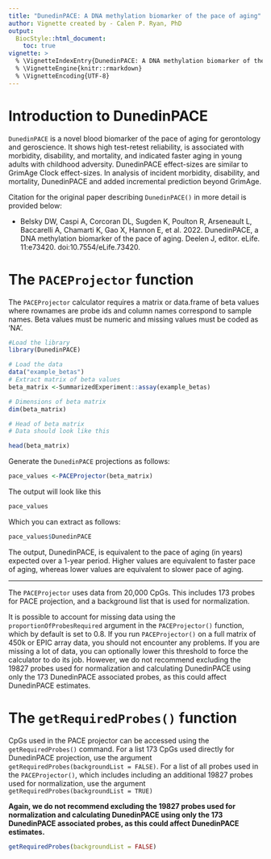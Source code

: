 ```yaml
---
title: "DunedinPACE: A DNA methylation biomarker of the pace of aging"
author: Vignette created by - Calen P. Ryan, PhD
output:
  BiocStyle::html_document:
    toc: true
vignette: >
  % \VignetteIndexEntry{DunedinPACE: A DNA methylation biomarker of the pace of aging}
  % \VignetteEngine{knitr::rmarkdown}
  % \VignetteEncoding{UTF-8}
---
```


# Introduction to DunedinPACE

`DunedinPACE` is a novel blood biomarker of the pace of aging for gerontology and geroscience. It shows high test-retest reliability, is associated with morbidity, disability, and mortality, and indicated faster aging in young adults with childhood adversity. DunedinPACE effect-sizes are similar to GrimAge Clock effect-sizes. In analysis of incident morbidity, disability, and mortality, DunedinPACE and added incremental prediction beyond GrimAge.

Citation for the original paper describing `DunedinPACE()` in more detail is provided below:

 * Belsky DW, Caspi A, Corcoran DL, Sugden K, Poulton R, Arseneault L, Baccarelli A, Chamarti K, Gao X, Hannon E, et al. 2022. DunedinPACE, a DNA methylation biomarker of the pace of aging. Deelen J, editor. eLife. 11:e73420. doi:10.7554/eLife.73420.





# The `PACEProjector` function

The `PACEProjector` calculator requires a matrix or data.frame of beta values where rownames are probe ids and column names correspond to sample names. Beta values must be numeric and missing values must be coded as 'NA'. 

```r
#Load the library
library(DunedinPACE)
```


```r
# Load the data
data("example_betas")
# Extract matrix of beta values
beta_matrix <-SummarizedExperiment::assay(example_betas)

```

```r
# Dimensions of beta matrix
dim(beta_matrix)

# Head of beta matrix
# Data should look like this

head(beta_matrix)
```

Generate the `DunedinPACE` projections as follows:

```r
pace_values <-PACEProjector(beta_matrix)
```

The output will look like this
```r
pace_values
```

Which you can extract as follows:
```r
pace_values$DunedinPACE
```

The output, DunedinPACE, is equivalent to the pace of aging (in years) expected over a 1-year period. Higher values are equivalent to faster pace of aging, whereas lower values are equivalent to slower pace of aging.


---

The `PACEProjector` uses data from 20,000 CpGs. This includes 173 probes for PACE projection, and a background list that is used for normalization.

It is possible to account for missing data using the `proportionOfProbesRequired` argument in the `PACEProjector()` function, which by default is set to 0.8. If you run `PACEProjector()` on a full matrix of 450k or EPIC array data, you should not encounter any problems. If you are missing a lot of data, you can optionally lower this threshold to force the calculator to do its job. However, we do not recommend excluding the 19827 probes used for normalization and calculating DunedinPACE using only the 173 DunedinPACE associated probes, as this could affect DunedinPACE estimates. 



# The `getRequiredProbes()` function

CpGs used in the PACE projector can be accessed using the `getRequiredProbes()` command. For a list 173 CpGs used directly for DunedinPACE projection, use the argument `getRequiredProbes(backgroundList = FALSE)`. For a list of all probes used in the `PACEProjector()`, which includes including an additional 19827 probes used for normalization, use the argument `getRequiredProbes(backgroundList = TRUE)`

**Again, we do not recommend excluding the 19827 probes used for normalization and calculating DunedinPACE using only the 173 DunedinPACE associated probes, as this could affect DunedinPACE estimates.  **

```r
getRequiredProbes(backgroundList = FALSE)
```





